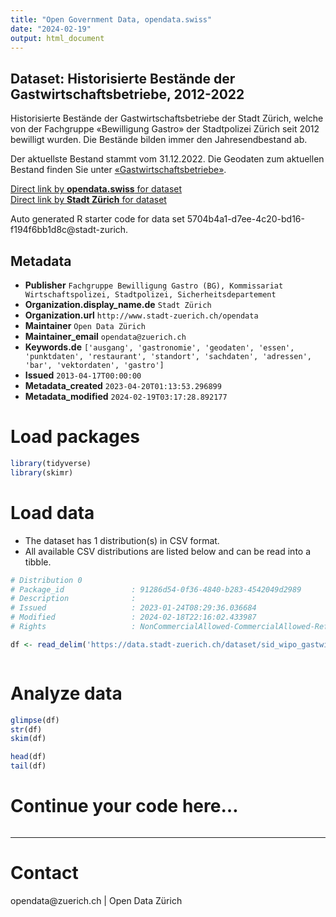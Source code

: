 ```yaml
---
title: "Open Government Data, opendata.swiss"
date: "2024-02-19"
output: html_document
---
```


## Dataset: Historisierte Bestände der Gastwirtschaftsbetriebe, 2012-2022

Historisierte Bestände der Gastwirtschaftsbetriebe der Stadt Zürich, welche von der Fachgruppe «Bewilligung Gastro» der Stadtpolizei Zürich seit 2012 bewilligt wurden. Die Bestände bilden immer den Jahresendbestand ab.

Der aktuellste Bestand stammt vom 31.12.2022. Die Geodaten zum aktuellen Bestand finden Sie unter [«Gastwirtschaftsbetriebe»](https://www.stadt-zuerich.ch/geodaten/download/Gastwirtschaftsbetriebe).


[Direct link by **opendata.swiss** for dataset](https://opendata.swiss/de/dataset/historisierte-bestande-der-gastwirtschaftsbetriebe-2012-2022)<br>
[Direct link by **Stadt Zürich** for dataset](https://data.stadt-zuerich.ch/dataset/sid_wipo_gastwirtschaftsbetriebe)

Auto generated R starter code for data set 5704b4a1-d7ee-4c20-bd16-f194f6bb1d8c@stadt-zurich.

## Metadata

- **Publisher** `Fachgruppe Bewilligung Gastro (BG), Kommissariat Wirtschaftspolizei, Stadtpolizei, Sicherheitsdepartement`
- **Organization.display_name.de** `Stadt Zürich`
- **Organization.url** `http://www.stadt-zuerich.ch/opendata`
- **Maintainer** `Open Data Zürich`
- **Maintainer_email** `opendata@zuerich.ch`
- **Keywords.de** `['ausgang', 'gastronomie', 'geodaten', 'essen', 'punktdaten', 'restaurant', 'standort', 'sachdaten', 'adressen', 'bar', 'vektordaten', 'gastro']`
- **Issued** `2013-04-17T00:00:00`
- **Metadata_created** `2023-04-20T01:13:53.296899`
- **Metadata_modified** `2024-02-19T03:17:28.892177`


# Load packages

```r

library(tidyverse)
library(skimr)

```

# Load data

-   The dataset has 1 distribution(s) in CSV format.
-   All available CSV distributions are listed below and can be read into a tibble.

```r

# Distribution 0
# Package_id               : 91286d54-0f36-4840-b283-4542049d2989
# Description              : 
# Issued                   : 2023-01-24T08:29:36.036684
# Modified                 : 2024-02-18T22:16:02.433987
# Rights                   : NonCommercialAllowed-CommercialAllowed-ReferenceNotRequired

df <- read_delim('https://data.stadt-zuerich.ch/dataset/sid_wipo_gastwirtschaftsbetriebe/download/historisierte_gastwirtschaftsbetriebe_per_20221231.csv')



```

# Analyze data

```r

glimpse(df)
str(df)
skim(df)

head(df)
tail(df)

```

# Continue your code here...

```r

```

------------------------------------------------------------------------

# Contact

opendata@zuerich.ch | Open Data Zürich
